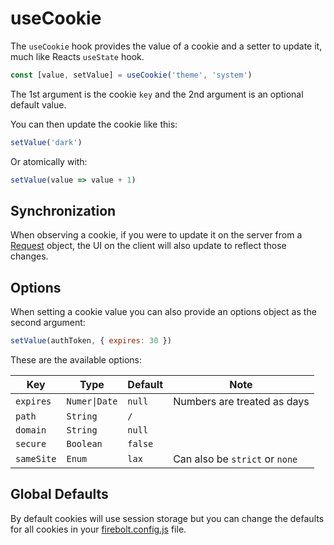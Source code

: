 
# useCookie

The `useCookie` hook provides the value of a cookie and a setter to update it, much like Reacts `useState` hook.

```jsx
const [value, setValue] = useCookie('theme', 'system')
```

The 1st argument is the cookie `key` and the 2nd argument is an optional default value.

You can then update the cookie like this:

```jsx
setValue('dark')
```

Or atomically with:

```jsx
setValue(value => value + 1)
```

## Synchronization

When observing a cookie, if you were to update it on the server from a [Request](/docs/ref/request) object, the UI on the client will also update to reflect those changes.

## Options

When setting a cookie value you can also provide an options object as the second argument:

```jsx
setValue(authToken, { expires: 30 })
```

These are the available options:

| Key        | Type          | Default | Note                           |
| ---------- | ------------- | ------- | ------------------------------ |
| `expires`  | `Numer\|Date` | `null`  | Numbers are treated as days    |
| `path`     | `String`      | `/`     |                                |
| `domain`   | `String`      | `null`  |                                |
| `secure`   | `Boolean`     | `false` |                                |
| `sameSite` | `Enum`        | `lax`   | Can also be `strict` or `none` |

## Global Defaults

By default cookies will use session storage but you can change the defaults for all cookies in your [firebolt.config.js](/docs/ref/config) file.
